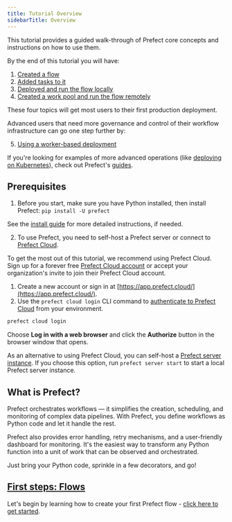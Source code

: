 ```yaml
---
title: Tutorial Overview
sidebarTitle: Overview
---
```


This tutorial provides a guided walk-through of Prefect core concepts and instructions on how to use them.

By the end of this tutorial you will have:

1. [Created a flow](/2.16.9/tutorial/flows/)
2. [Added tasks to it](/2.16.9/tutorial/tasks/)
3. [Deployed and run the flow locally](/2.16.9/tutorial/deployments/)
4. [Created a work pool and run the flow remotely](/2.16.9/tutorial/work-pools/)

These four topics will get most users to their first production deployment.

Advanced users that need more governance and control of their workflow infrastructure can go one step further by:

5. [Using a worker-based deployment](/2.16.9/tutorial/workers/)

If you're looking for examples of more advanced operations (like [deploying on Kubernetes](/2.16.9/guides/deployment/kubernetes/)), check out Prefect's [guides](/2.16.9/guides/).

## Prerequisites

1. Before you start, make sure you have Python installed, then install Prefect: `pip install -U prefect`

See the [install guide](/2.16.9/getting-started/installation/) for more detailed instructions, if needed.

2. To use Prefect, you need to self-host a Prefect server or connect to [Prefect Cloud](https://app.prefect.cloud).

To get the most out of this tutorial, we recommend using Prefect Cloud.
Sign up for a forever free [Prefect Cloud account](/2.16.9/cloud/) or accept your organization's invite to join their Prefect Cloud account.

1. Create a new account or sign in at [https://app.prefect.cloud/](https://app.prefect.cloud/).
1. Use the `prefect cloud login` CLI command to [authenticate to Prefect Cloud](/2.16.9/cloud/users/api-keys/) from your environment.

<div class="terminal">

```bash
prefect cloud login
```

</div>

Choose **Log in with a web browser** and click the **Authorize** button in the browser window that opens.

As an alternative to using Prefect Cloud, you can self-host a [Prefect server instance](/2.16.9/host/).
If you choose this option, run `prefect server start` to start a local Prefect server instance.

## What is Prefect?

Prefect orchestrates workflows — it simplifies the creation, scheduling, and monitoring of complex data pipelines.
With Prefect, you define workflows as Python code and let it handle the rest.

Prefect also provides error handling, retry mechanisms, and a user-friendly dashboard for monitoring.
It's the easiest way to transform any Python function into a unit of work that can be observed and orchestrated.

Just bring your Python code, sprinkle in a few decorators, and go!

## [First steps: Flows](/2.16.9/tutorial/flows/)

Let's begin by learning how to create your first Prefect flow - [click here to get started](/2.16.9/tutorial/flows/).
